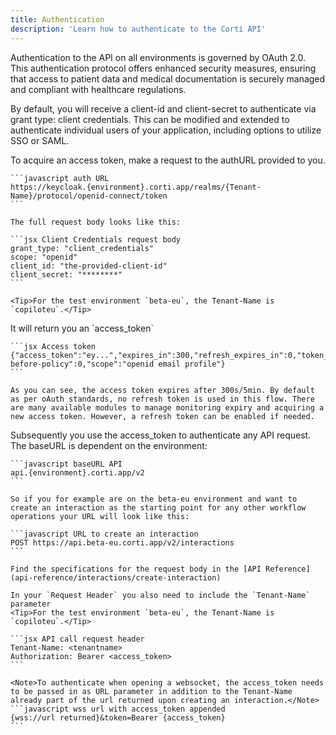 ```yaml
---
title: Authentication
description: 'Learn how to authenticate to the Corti API'
---
```


Authentication to the API on all environments is governed by OAuth 2.0. This authentication protocol offers enhanced security measures, ensuring that access to patient data and medical documentation is securely managed and compliant with healthcare regulations.

<Info>By default, you will receive a client-id and client-secret to authenticate via grant type: client credentials. This can be modified and extended to authenticate individual users of your application, including options to utilize SSO or SAML.</Info>

<Steps>
  <Step title="Request an access token">
    To acquire an access token, make a request to the authURL provided to you.

    ```javascript auth URL
    https://keycloak.{environment}.corti.app/realms/{Tenant-Name}/protocol/openid-connect/token
    ```

    The full request body looks like this:

    ```jsx Client Credentials request body
    grant_type: "client_credentials"
    scope: "openid"
    client_id: "the-provided-client-id"
    client_secret: "********"
    ```

    <Tip>For the test environment `beta-eu`, the Tenant-Name is `copiloteu`.</Tip>
  </Step>
  <Step title="Your access token">
    It will return you an `access_token`

    ```jsx Access token
    {"access_token":"ey...","expires_in":300,"refresh_expires_in":0,"token_type":"Bearer","id_token":"e...","not-before-policy":0,"scope":"openid email profile"}
    ```

    As you can see, the access token expires after 300s/5min. By default as per oAuth standards, no refresh token is used in this flow. There are many available modules to manage monitoring expiry and acquiring a new access token. However, a refresh token can be enabled if needed.
  </Step>
  <Step title="Make an API request">
    Subsequently you use the access_token to authenticate any API request. The baseURL is dependent on the environment:

    ```javascript baseURL API
    api.{environment}.corti.app/v2
    ```
    
    So if you for example are on the beta-eu environment and want to create an interaction as the starting point for any other workflow operations your URL will look like this:

    ```javascript URL to create an interaction
    POST https://api.beta-eu.corti.app/v2/interactions
    ```

    Find the specifications for the request body in the [API Reference](api-reference/interactions/create-interaction)
    
    In your `Request Header` you also need to include the `Tenant-Name` parameter
    <Tip>For the test environment `beta-eu`, the Tenant-Name is `copiloteu`.</Tip>

    ```jsx API call request header
    Tenant-Name: <tenantname>
    Authorization: Bearer <access_token>
    ```

    <Note>To authenticate when opening a websocket, the access_token needs to be passed in as URL parameter in addition to the Tenant-Name already part of the url returned upon creating an interaction.</Note>
    ```javascript wss url with access_token appended
    {wss://url returned}&token=Bearer {access_token}
    ```


  </Step>
</Steps>